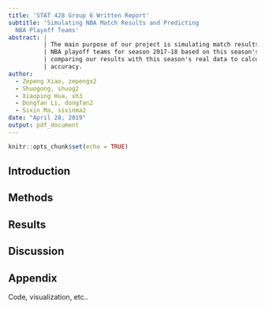 ```yaml
---
title: 'STAT 428 Group 6 Written Report'
subtitle: 'Simulating NBA Match Results and Predicting
  NBA Playoff Teams'
abstract: |
          | The main purpose of our project is simulating match results and predicting 
          | NBA playoff teams for season 2017-18 based on this season's real data, and
          | comparing our results with this season's real data to calculate our method's
          | accuracy.
author:
  - Zepeng Xiao, zepengx2
  - Shuogong, shuog2
  - Xiaoping Hua, xh3
  - Dongfan Li, dongfan2
  - Sixin Ma, sixinma2
date: "April 28, 2019"
output: pdf_document
---
```


```r
knitr::opts_chunk$set(echo = TRUE)
```

## Introduction

## Methods

## Results

## Discussion

## Appendix
Code, visualization, etc..